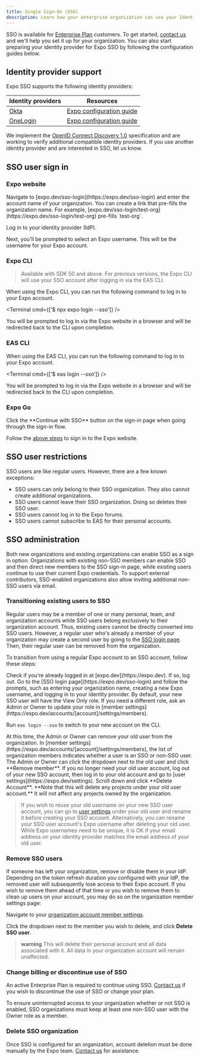 ```yaml
---
title: Single Sign-On (SSO)
description: Learn how your enterprise organization can use your Identity Provider to manage Expo users on your team.
---
```



SSO is available for [Enterprise Plan](https://expo.dev/pricing) customers. To get started, [contact us](https://expo.dev/contact) and we'll help you set it up for your organization. You can also start preparing your identity provider for Expo SSO by following the configuration guides below.

## Identity provider support

Expo SSO supports the following identity providers:

| Identity providers                                                                       | Resources                                                       |
| ---------------------------------------------------------------------------------------- | --------------------------------------------------------------- |
| [Okta](https://www.okta.com/)                                                            | [Expo configuration guide](https://expo.fyi/sso-setup-okta)     |
| [OneLogin](https://www.onelogin.com/)                                                    | [Expo configuration guide](https://expo.fyi/sso-setup-onelogin) |

We implement the [OpenID Connect Discovery 1.0](https://openid.net/specs/openid-connect-discovery-1_0.html) specification and are working to verify additional compatible identity providers. If you use another identity provider and are interested in SSO, let us know.

## SSO user sign in

### Expo website

<Step label="1">
  Navigate to [expo.dev/sso-login](https://expo.dev/sso-login) and enter the account name of your
  organization. You can create a link that pre-fills the organization name. For example,
  [expo.dev/sso-login/test-org](https://expo.dev/sso-login/test-org) pre-fills `test-org`.
</Step>

<Step label="2">Log in to your identity provider (IdP).</Step>

<Step label="3">
  Next, you'll be prompted to select an Expo username. This will be the username for your Expo
  account.
</Step>

### Expo CLI

> Available with SDK 50 and above. For previous versions, the Expo CLI will use your SSO account after logging in via the EAS CLI.

When using the Expo CLI, you can run the following command to log in to your Expo account.

<Terminal cmd={['$ npx expo login --sso']} />

You will be prompted to log in via the Expo website in a browser and will be redirected back to the CLI upon completion.

### EAS CLI

When using the EAS CLI, you can run the following command to log in to your Expo account.

<Terminal cmd={['$ eas login --sso']} />

You will be prompted to log in via the Expo website in a browser and will be redirected back to the CLI upon completion.

### Expo Go

<Step label="1">
  Click the **Continue with SSO** button on the sign-in page when going through the sign-in flow.
</Step>

<Step label="2">Follow the [above steps](#expo-website) to sign in to the Expo website.</Step>

## SSO user restrictions

SSO users are like regular users. However, there are a few known exceptions:

- SSO users can only belong to their SSO organization. They also cannot create additional organizations.
- SSO users cannot leave their SSO organization. Doing so deletes their SSO user.
- SSO users cannot log in to the Expo forums.
- SSO users cannot subscribe to EAS for their personal accounts.

## SSO administration

Both new organizations and existing organizations can enable SSO as a sign in option. Organizations with existing non-SSO members can enable SSO and then direct new members to the SSO sign-in page, while existing users continue to use their current Expo credentials. To support external contributors, SSO-enabled organizations also allow inviting additional non-SSO users via email.

### Transitioning existing users to SSO

Regular users may be a member of one or many personal, team, and organization accounts while SSO users belong exclusively to their organization account. Thus, existing users cannot be directly converted into SSO users. However, a regular user who's already a member of your organization may create a second user by going to the [SSO login page](https://expo.dev/sso-login). Then, their regular user can be removed from the organization.

To transition from using a regular Expo account to an SSO account, follow these steps:

<Step label="1">
  Check if you're already logged in at [expo.dev](https://expo.dev). If so, log out.
</Step>

<Step label="2">
  Go to the [SSO login page](https://expo.dev/sso-login) and follow the prompts, such as entering
  your organization name, creating a new Expo username, and logging in to your identity provider.
</Step>

<Step label="3">
  By default, your new SSO user will have the View Only role. If you need a different role, ask an
  Admin or Owner to update your role in [member
  settings](https://expo.dev/accounts/[account]/settings/members).
</Step>

<Step label="4">Run `eas login --sso` to switch to your new account on the CLI.</Step>

<Step label="5">
  At this time, the Admin or Owner can remove your old user from the organization. In [member
  settings](https://expo.dev/accounts/[account]/settings/members), the list of organization members
  indicates whether a user is an SSO or non-SSO user. The Admin or Owner can click the dropdown next
  to the old user and click **Remove member**.
</Step>

<Step label="6">
  If you no longer need your old user account, log out of your new SSO account, then log in to your
  old account and go to [user settings](https://expo.dev/settings). Scroll down and click **Delete
  Account**. **Note that this will delete any projects under your old user account.** It will not
  affect any projects owned by the organization.
</Step>

> If you wish to reuse your old username on your new SSO user account, you can go to [user settings](https://expo.dev/settings) under your old user and rename it before creating your SSO account. Alternatively, you can rename your SSO user account's Expo username after deleting your old user. While Expo usernames need to be unique, it is OK if your email address on your identity provider matches the email address of your old user.

### Remove SSO users

If someone has left your organization, remove or disable them in your IdP. Depending on the token refresh duration you configured with your IdP, the removed user will subsequently lose access to their Expo account.
If you wish to remove them ahead of that time or you wish to remove them to clean up users on your account, you may do so on the organization member settings page:

<Step label="1">

Navigate to your [organization account member settings](https://expo.dev/accounts/[account]/settings/members).

</Step>

<Step label='2'>

Click the dropdown next to the member you wish to delete, and click **Delete SSO user**.

> **warning** This will delete their personal account and all data associated with it. All data in your organization account will remain unaffected.

</Step>

### Change billing or discontinue use of SSO

An active Enterprise Plan is required to continue using SSO. [Contact us](https://expo.dev/contact) if you wish to discontinue the use of SSO or change your plan.

To ensure uninterrupted access to your organization whether or not SSO is enabled, SSO organizations must keep at least one non-SSO user with the Owner role as a member.

### Delete SSO organization

Once SSO is configured for an organization, account deletion must be done manually by the Expo team. [Contact us](https://expo.dev/contact) for assistance.
